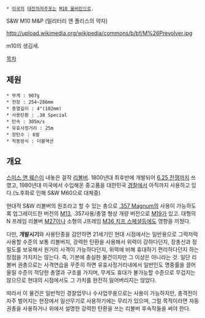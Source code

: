  * [[미국]]의 [[대전차자주포]]는 [[M10 울버린]]으로.

S&W M10 M&P (밀리터리 앤 폴리스의 약자)

http://upload.wikimedia.org/wikipedia/commons/b/bf/M%26Prevolver.jpg

m10의 생김새.

[[목차]]
== 제원 ==
 * 무게 : 907g
 * 전장 : 254~286mm
 * 총열길이 : 4"(102mm)
 * 사용탄환 : .38 Special
 * 탄속 : 305m/s
 * 유효사정거리 : 25m
 * 장탄수 : 6발
 * 작동방식 : 더블액션

== 개요 ==
[[스미스 앤 웨슨]]이 내놓은 걸작 [[리볼버]]. 1800년대 최후반에 개발되어 [[6.25 전쟁]]까지 쓰였고, 1980년대 미국에서 수입해온 중고품을 대한민국 [[경찰]]에서 아직까지 사용하고 있다.(노후화로 인해 S&W M60으로 대체중)

현대적 S&W 리볼버의 원조라고 할 수 있는 총으로 [[.357 Magnum]]의 사용이 가능하도록 업그레이드한 버전의 [[M13]], .357사용/총열 형상 개량 버전으로 [[M19]]가 있고. 대형의 N 프레임 리볼버 [[M27]]이나 소형의 J프레임 [[M36 치프 스페셜]]등에도 영향을 끼쳤다.

다만, '''개발시기'''와 사용탄종을 감안하면 21세기인 현대 시점에서는 일반용으로 그럭저럭 사용할 수준의 보통 리볼버지, 강력한 탄환을 사용해서 위력이 강하다던지, 장총신과 정밀도를 보유해서 원거리 사격이 가능하다던지, 위력에 비해 휴대하기 편리하다던지 하는 장점을 가지지는 않는다. 즉, 기본에 충실한 물건이지만 그 이상은 아니라는 것. 일단 리볼버 권총으로는 사격연습을 꾸준히 하면 유효사정거리내에서 일반인도 명중률을 끌어올릴 수준의 적당한 총열과 구조를 가지며, 무게도 휴대가 불가능할 수준으로 무겁지는 않으므로 현대의 시점에서도 그 가치를 완전히 잃어버리지는 않았다.

따라서 이 물건은 일반적인 경찰업무나 수사업무용으로는 사용이 가능하지만, 총격전이 자주 벌어지는 현장에서 일선무기로 사용하기에는 무리가 있으며, 그럴 목적이라면 자동권총을 사용하거나 위에서 설명한 강력한 탄환을 쓰는 리볼버 후속작들을 써야 한다.
